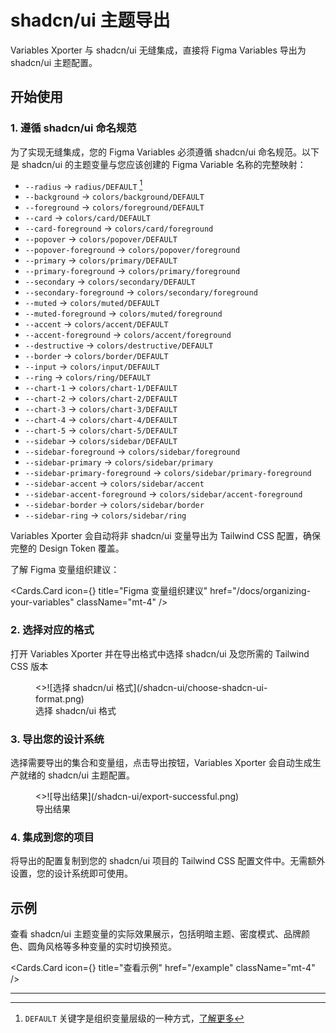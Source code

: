 
# shadcn/ui 主题导出

Variables Xporter 与 shadcn/ui 无缝集成，直接将 Figma Variables 导出为 shadcn/ui 主题配置。

## 开始使用

### 1. 遵循 shadcn/ui 命名规范

为了实现无缝集成，您的 Figma Variables 必须遵循 shadcn/ui 命名规范。以下是 shadcn/ui 的主题变量与您应该创建的 Figma Variable 名称的完整映射：

- `--radius` -> `radius/DEFAULT` [^1]
- `--background` -> `colors/background/DEFAULT`
- `--foreground` -> `colors/foreground/DEFAULT`
- `--card` -> `colors/card/DEFAULT`
- `--card-foreground` -> `colors/card/foreground`
- `--popover` -> `colors/popover/DEFAULT`
- `--popover-foreground` -> `colors/popover/foreground`
- `--primary` -> `colors/primary/DEFAULT`
- `--primary-foreground` -> `colors/primary/foreground`
- `--secondary` -> `colors/secondary/DEFAULT`
- `--secondary-foreground` -> `colors/secondary/foreground`
- `--muted` -> `colors/muted/DEFAULT`
- `--muted-foreground` -> `colors/muted/foreground`
- `--accent` -> `colors/accent/DEFAULT`
- `--accent-foreground` -> `colors/accent/foreground`
- `--destructive` -> `colors/destructive/DEFAULT`
- `--border` -> `colors/border/DEFAULT`
- `--input` -> `colors/input/DEFAULT`
- `--ring` -> `colors/ring/DEFAULT`
- `--chart-1` -> `colors/chart-1/DEFAULT`
- `--chart-2` -> `colors/chart-2/DEFAULT`
- `--chart-3` -> `colors/chart-3/DEFAULT`
- `--chart-4` -> `colors/chart-4/DEFAULT`
- `--chart-5` -> `colors/chart-5/DEFAULT`
- `--sidebar` -> `colors/sidebar/DEFAULT`
- `--sidebar-foreground` -> `colors/sidebar/foreground`
- `--sidebar-primary` -> `colors/sidebar/primary`
- `--sidebar-primary-foreground` -> `colors/sidebar/primary-foreground`
- `--sidebar-accent` -> `colors/sidebar/accent`
- `--sidebar-accent-foreground` -> `colors/sidebar/accent-foreground`
- `--sidebar-border` -> `colors/sidebar/border`
- `--sidebar-ring` -> `colors/sidebar/ring`

<Callout type="info">
  Variables Xporter 会自动将非 shadcn/ui 变量导出为 Tailwind CSS 配置，确保完整的 Design Token 覆盖。
</Callout>

了解 Figma 变量组织建议：

<Cards.Card
  icon={<BookCopy />}
  title="Figma 变量组织建议"
  href="/docs/organizing-your-variables"
  className="mt-4"
/>

### 2. 选择对应的格式

打开 Variables Xporter 并在导出格式中选择 shadcn/ui 及您所需的 Tailwind CSS 版本

<figure className="mt-6 max-w-[400px]">
  <>![选择 shadcn/ui 格式](/shadcn-ui/choose-shadcn-ui-format.png)</>
  <figcaption>选择 shadcn/ui 格式</figcaption>
</figure>

### 3. 导出您的设计系统

选择需要导出的集合和变量组，点击导出按钮，Variables Xporter 会自动生成生产就绪的 shadcn/ui 主题配置。

<figure className="mt-6 max-w-[400px]">
  <>![导出结果](/shadcn-ui/export-successful.png)</>
  <figcaption>导出结果</figcaption>
</figure>

### 4. 集成到您的项目

将导出的配置复制到您的 shadcn/ui 项目的 Tailwind CSS 配置文件中。无需额外设置，您的设计系统即可使用。

## 示例

查看 shadcn/ui 主题变量的实际效果展示，包括明暗主题、密度模式、品牌颜色、圆角风格等多种变量的实时切换预览。

<Cards.Card
  icon={<Layout />}
  title="查看示例"
  href="/example"
  className="mt-4"
/>

---

[^1]: `DEFAULT` 关键字是组织变量层级的一种方式，[了解更多](/docs/organizing-your-variables/principles#using-default-keyword)
